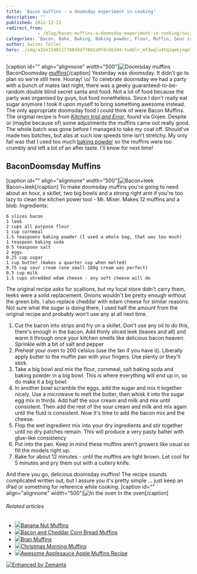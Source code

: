 ```yaml
---
title: 'Bacon muffins - a doomsday experiment in cooking'
description: ""
published: 2012-12-22
redirect_from: 
            - /blog/bacon-muffins-a-doomsday-experiment-in-cooking/swizec/5768
categories: 'Bacon, Bake, Baking, Baking powder, Flour, Muffin, Sour cream, Uncategorized'
author: Swizec Teller
hero: ./img/a32e15d0117780d3d7f0d1a9fdcb6104-tumblr_mfdwqlu4tq1qekjngo1_500.jpg
---
```

\[caption id="" align="alignnone" width="500"]![Doomsday muffins](./img/a32e15d0117780d3d7f0d1a9fdcb6104-tumblr_mfdwqlu4tq1qekjngo1_500.jpg "Doomsday muffins") BaconDoomsday [muffins](http://en.wikipedia.org/wiki/Muffin "Muffin")\[/caption] Yesterday was doomsday. It didn't go to plan so we're still here. Hooray! \\o/ To celebrate doomsday we had a party with a bunch of mates last night, there was a geeky guaranteed-to-be-random double blind secret santa and food. Not a lot of food because the party was organised by guys, but food nonetheless. Since I don't really eat sugar anymore I took it upon myself to bring something awesome instead. The only appropriate doomsday food I could think of were Bacon Muffins. The original recipe is from [_Kitchen trial and Error_](http://kitchentrialanderror.blogspot.com/2011/04/mini-bacon-scallion-corn-muffins-with.html), found via Gojee. Despite or (maybe because of) some adjustments the muffins came out really good. The whole batch was gone before I managed to take my coat off. Should've made two batches, but alas at such low speeds time isn't stretchy. My only fail was that I used too much [baking powder](http://en.wikipedia.org/wiki/Baking_powder "Baking powder") so the muffins were too crumbly and left a bit of an after taste. I'll know for next time!

## BaconDoomsday Muffins

\[caption id="" align="alignnone" width="500"]![Bacon+leek](./img/fe8f367dfc0b4a2d1b803a67ea1782ed-tumblr_mfdswagDVo1qekjngo1_500.jpg "Bacon+leek") Bacon+leek\[/caption] To make doomsday muffins you're going to need about an hour, a skillet, two big bowls and a strong right arm if you're too lazy to clean the kitchen power tool - Mr. Mixer. Makes 12 muffins and a blob. Ingredients:

```
6 slices bacon
1 leek
2 cups all purpose flour
1 cup cornmeal
1.5 teaspoons baking powder (I used a whole bag, that was too much)
1 teaspoon baking soda
0.5 teaspoon salt
2 eggs
0.25 cup sugar
1 cup butter (makes a quarter cup when melted)
0.75 cup sour cream (one small 180g cream was perfect)
0.5 cup milk
1.5 cups shredded edam cheese - any soft cheese will do
```

The original recipe asks for scallions, but my local store didn't carry them, leeks were a solid replacement. Onions wouldn't be pretty enough without the green bits. I also replace cheddar with edam cheese for similar reasons. Not sure what the sugar is doing there, I used half the amount from the original recipe and probably won't use any at all next time.

1. Cut the bacon into strips and fry on a skillet. Don't use any oil to do this, there's enough in the bacon. Add thinly sliced leek (leaves and all) and warm it through once your kitchen smells like delicious bacon heaven. Sprinkle with a bit of salt and pepper
2. Preheat your oven to 200 celsius (use the fan if you have it). Liberally apply butter to the muffin pan with your fingers. Use plenty or they'll stick.
3. Take a big bowl and mix the flour, cornmeal, salt baking soda and baking powder in a big bowl. This is where everything will end up in, so do make it a big bowl.
4. In another bowl scramble the eggs, add the sugar and mix it together nicely. Use a microwave to melt the butter, then whisk it into the sugar egg mix in thirds. Add half the sour cream and milk and mix until consistent. Then add the rest of the sour cream and milk and mix again until the fluid is consistent. Now it's time to add the bacon mix and the cheese.
5. Flop the wet ingredient mix into your dry ingredients and stir together until no dry patches remain. This will produce a very pasty batter with glue-like consistency
6. Put into the pan. Keep in mind these muffins aren't growers like usual so fill the models right up.
7. Bake for about 12 minutes - until the muffins are light brown. Let cool for 5 minutes and pry them out with a cutlery knife.

And there you go, delicious doomsday muffins! The recipe sounds complicated written out, but I assure you it's pretty simple ... just keep an iPad or something for reference while cooking. \[caption id="" align="alignnone" width="500"]![In the oven](./img/beead79ed9f1e92e4199ccccdbb31751-tumblr_mfdw5yWHUd1qekjngo1_500.jpg "In the oven") In the oven\[/caption]

###### Related articles

- [![](http://i.zemanta.com/132721110_80_80.jpg)](http://apronsandcammies.wordpress.com/2012/12/17/banana-nut-muffins/)[Banana Nut Muffins](http://apronsandcammies.wordpress.com/2012/12/17/banana-nut-muffins/)
- [![](http://i.zemanta.com/120240570_80_80.jpg)](http://thesuburbansoapbox.com/2012/10/21/bacon-and-cheddar-corn-bread-muffins/)[Bacon and Cheddar Corn Bread Muffins](http://thesuburbansoapbox.com/2012/10/21/bacon-and-cheddar-corn-bread-muffins/)
- [![](http://i.zemanta.com/130490119_80_80.jpg)](http://familyrecipebooks.wordpress.com/2012/12/06/bran-muffins/)[Bran Muffins](http://familyrecipebooks.wordpress.com/2012/12/06/bran-muffins/)
- [![](http://i.zemanta.com/133269490_80_80.jpg)](http://cookingatzerodegrees.wordpress.com/2012/12/21/christmas-morning-muffins/)[Christmas Morning Muffins](http://cookingatzerodegrees.wordpress.com/2012/12/21/christmas-morning-muffins/)
- [![](http://i.zemanta.com/133154582_80_80.jpg)](http://www.foodiecitymom.com/apple-muffins-recipe/)[Awesome Applesauce Apple Muffins Recipe](http://www.foodiecitymom.com/apple-muffins-recipe/)

[![Enhanced by Zemanta](http://img.zemanta.com/zemified_e.png?x-id=e4c2b46e-8527-412c-b713-c70462acc8cc)](http://www.zemanta.com/?px "Enhanced by Zemanta")